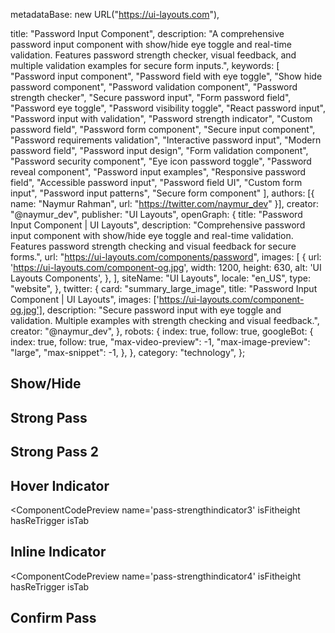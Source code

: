   metadataBase: new URL("https://ui-layouts.com"),

  title: "Password Input Component",
  description: "A comprehensive password input component with show/hide eye toggle and real-time validation. Features password strength checker, visual feedback, and multiple validation examples for secure form inputs.",
  keywords: [
    "Password input component",
    "Password field with eye toggle",
    "Show hide password component",
    "Password validation component",
    "Password strength checker",
    "Secure password input",
    "Form password field",
    "Password eye toggle",
    "Password visibility toggle",
    "React password input",
    "Password input with validation",
    "Password strength indicator",
    "Custom password field",
    "Password form component",
    "Secure input component",
    "Password requirements validation",
    "Interactive password input",
    "Modern password field",
    "Password input design",
    "Form validation component",
    "Password security component",
    "Eye icon password toggle",
    "Password reveal component",
    "Password input examples",
    "Responsive password field",
    "Accessible password input",
    "Password field UI",
    "Custom form input",
    "Password input patterns",
    "Secure form component"
  ],
  authors: [{ name: "Naymur Rahman", url: "https://twitter.com/naymur_dev" }],
  creator: "@naymur_dev",
  publisher: "UI Layouts",
  openGraph: {
    title: "Password Input Component | UI Layouts",
    description: "Comprehensive password input component with show/hide eye toggle and real-time validation. Features password strength checking and visual feedback for secure forms.",
    url: "https://ui-layouts.com/components/password",
    images: [
      {
        url: 'https://ui-layouts.com/component-og.jpg',
        width: 1200,
        height: 630,
        alt: 'UI Layouts Components',
      },
    ],
    siteName: "UI Layouts",
    locale: "en_US",
    type: "website",
  },
  twitter: {
    card: "summary_large_image",
    title: "Password Input Component | UI Layouts",
    images: ['https://ui-layouts.com/component-og.jpg'],
    description: "Secure password input with eye toggle and validation. Multiple examples with strength checking and visual feedback.",
    creator: "@naymur_dev",
  },
  robots: {
    index: true,
    follow: true,
    googleBot: {
      index: true,
      follow: true,
      "max-video-preview": -1,
      "max-image-preview": "large",
      "max-snippet": -1,
    },
  },
  category: "technology",
};

## Show/Hide

<ComponentCodePreview name='showhide-pass' isFitheight hasReTrigger />

## Strong Pass

<ComponentCodePreview name='pass-strengthindicator' isFitheight hasReTrigger />

## Strong Pass 2

<ComponentCodePreview name='pass-strengthindicator2' isFitheight hasReTrigger />

## Hover Indicator

<ComponentCodePreview
  name='pass-strengthindicator3'
  isFitheight
  hasReTrigger
  isTab
>
  <TabCodePreview name='pass-strengthindicator3'></TabCodePreview>
</ComponentCodePreview>

## Inline Indicator

<ComponentCodePreview
  name='pass-strengthindicator4'
  isFitheight
  hasReTrigger
  isTab
>
  <TabCodePreview name='pass-strengthindicator4'></TabCodePreview>
</ComponentCodePreview>

## Confirm Pass

<ComponentCodePreview name='confirm-pass-check' isFitheight hasReTrigger isTab>
  <TabCodePreview name='confirm-pass-check'></TabCodePreview>
</ComponentCodePreview>
